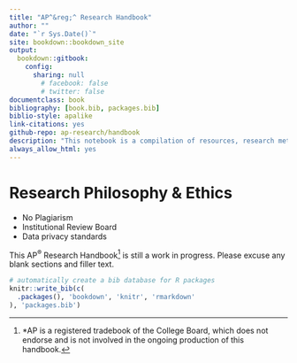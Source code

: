 ```yaml
--- 
title: "AP^&reg;^ Research Handbook"
author: ""
date: "`r Sys.Date()`"
site: bookdown::bookdown_site
output: 
  bookdown::gitbook:
    config:
      sharing: null
        # facebook: false
        # twitter: false
documentclass: book
bibliography: [book.bib, packages.bib]
biblio-style: apalike
link-citations: yes
github-repo: ap-research/handbook
description: "This notebook is a compilation of resources, research methods, and case study materials for AP Research."
always_allow_html: yes
---
```


# Research Philosophy & Ethics {-}

 * No Plagiarism 
 * Institutional Review Board
 * Data privacy standards
 
This AP^&reg;^  Research Handbook^[*AP is a registered tradebook of the College Board, which does not endorse and is not involved in the ongoing production of this handbook.] is still a work in progress. Please excuse any blank sections and filler text.

```r
# automatically create a bib database for R packages
knitr::write_bib(c(
  .packages(), 'bookdown', 'knitr', 'rmarkdown'
), 'packages.bib')
```
